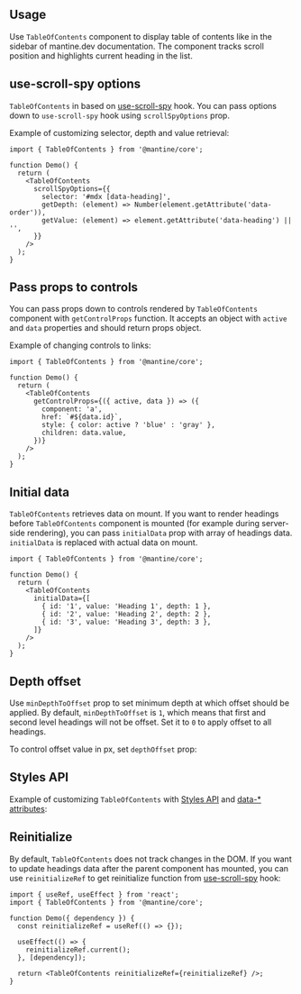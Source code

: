 

## Usage

Use `TableOfContents` component to display table of contents like
in the sidebar of mantine.dev documentation. The component tracks
scroll position and highlights current heading in the list.

<Demo data={TableOfContentsDemos.usage} />

## use-scroll-spy options

`TableOfContents` in based on [use-scroll-spy](/hooks/use-scroll-spy) hook.
You can pass options down to `use-scroll-spy` hook using `scrollSpyOptions` prop.

Example of customizing selector, depth and value retrieval:

```tsx
import { TableOfContents } from '@mantine/core';

function Demo() {
  return (
    <TableOfContents
      scrollSpyOptions={{
        selector: '#mdx [data-heading]',
        getDepth: (element) => Number(element.getAttribute('data-order')),
        getValue: (element) => element.getAttribute('data-heading') || '',
      }}
    />
  );
}
```

## Pass props to controls

You can pass props down to controls rendered by `TableOfContents` component
with `getControlProps` function. It accepts an object with `active` and `data`
properties and should return props object.

Example of changing controls to links:

```tsx
import { TableOfContents } from '@mantine/core';

function Demo() {
  return (
    <TableOfContents
      getControlProps={({ active, data }) => ({
        component: 'a',
        href: `#${data.id}`,
        style: { color: active ? 'blue' : 'gray' },
        children: data.value,
      })}
    />
  );
}
```

## Initial data

`TableOfContents` retrieves data on mount. If you want to render headings
before `TableOfContents` component is mounted (for example during server-side rendering),
you can pass `initialData` prop with array of headings data. `initialData` is replaced
with actual data on mount.

```tsx
import { TableOfContents } from '@mantine/core';

function Demo() {
  return (
    <TableOfContents
      initialData={[
        { id: '1', value: 'Heading 1', depth: 1 },
        { id: '2', value: 'Heading 2', depth: 2 },
        { id: '3', value: 'Heading 3', depth: 3 },
      ]}
    />
  );
}
```

## Depth offset

Use `minDepthToOffset` prop to set minimum depth at which offset should be applied.
By default, `minDepthToOffset` is `1`, which means that first and second level headings
will not be offset. Set it to `0` to apply offset to all headings.

To control offset value in px, set `depthOffset` prop:

<Demo data={TableOfContentsDemos.depthOffset} />

<AutoContrast component="TableOfContents" />

<Demo data={TableOfContentsDemos.autoContrast} />

## Styles API

Example of customizing `TableOfContents` with [Styles API](/styles/styles-api) and [data-\* attributes](/styles/data-attributes):

<Demo data={TableOfContentsDemos.styles} />

## Reinitialize

By default, `TableOfContents` does not track changes in the DOM. If you want
to update headings data after the parent component has mounted, you can use
`reinitializeRef` to get reinitialize function from [use-scroll-spy](/hooks/use-scroll-spy) hook:

```tsx
import { useRef, useEffect } from 'react';
import { TableOfContents } from '@mantine/core';

function Demo({ dependency }) {
  const reinitializeRef = useRef(() => {});

  useEffect(() => {
    reinitializeRef.current();
  }, [dependency]);

  return <TableOfContents reinitializeRef={reinitializeRef} />;
}
```
